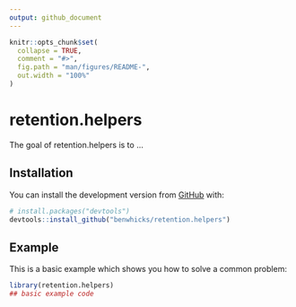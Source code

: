 ```yaml
---
output: github_document
---
```


<!-- README.md is generated from README.Rmd. Please edit that file -->

```r
knitr::opts_chunk$set(
  collapse = TRUE,
  comment = "#>",
  fig.path = "man/figures/README-",
  out.width = "100%"
)
```

# retention.helpers

<!-- badges: start -->
<!-- badges: end -->

The goal of retention.helpers is to ...

## Installation

You can install the development version from [GitHub](https://github.com/) with:

``` r
# install.packages("devtools")
devtools::install_github("benwhicks/retention.helpers")
```
## Example

This is a basic example which shows you how to solve a common problem:

```r
library(retention.helpers)
## basic example code
```

